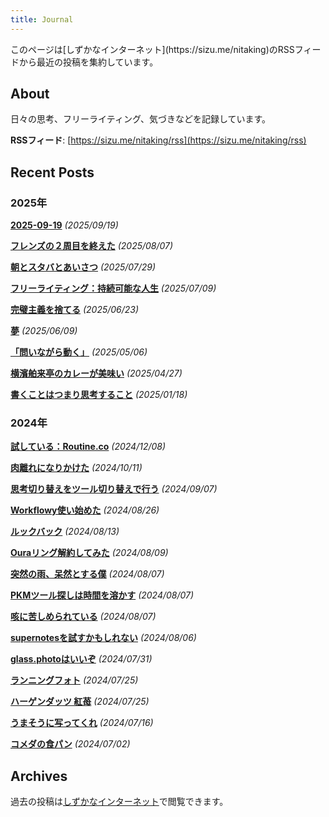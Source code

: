 ```yaml
---
title: Journal
---
```



<Callout>
このページは[しずかなインターネット](https://sizu.me/nitaking)のRSSフィードから最近の投稿を集約しています。
</Callout>

## About

日々の思考、フリーライティング、気づきなどを記録しています。

**RSSフィード**: [https://sizu.me/nitaking/rss](https://sizu.me/nitaking/rss)

## Recent Posts
### 2025年

**[2025-09-19](https://sizu.me/nitaking/posts/aiamfvib7nof)** _(2025/09/19)_

**[フレンズの２周目を終えた](https://sizu.me/nitaking/posts/9c1ro6bbvzeb)** _(2025/08/07)_

**[朝とスタバとあいさつ](https://sizu.me/nitaking/posts/fszttcbciiuw)** _(2025/07/29)_

**[フリーライティング：持続可能な人生](https://sizu.me/nitaking/posts/u33xicoo9boc)** _(2025/07/09)_

**[完璧主義を捨てる](https://sizu.me/nitaking/posts/vf4i14su1nwz)** _(2025/06/23)_

**[夢](https://sizu.me/nitaking/posts/sfmbkcrdix2e)** _(2025/06/09)_

**[「問いながら動く」](https://sizu.me/nitaking/posts/h93dto2m4fwb)** _(2025/05/06)_

**[横濱舶来亭のカレーが美味い](https://sizu.me/nitaking/posts/3tdvzvz80nv2)** _(2025/04/27)_

**[書くことはつまり思考すること](https://sizu.me/nitaking/posts/b1hd3ao84mh4)** _(2025/01/18)_


### 2024年

**[試している：Routine.co](https://sizu.me/nitaking/posts/8xud40cw32h5)** _(2024/12/08)_

**[肉離れになりかけた](https://sizu.me/nitaking/posts/7o9ort5e0e7v)** _(2024/10/11)_

**[思考切り替えをツール切り替えで行う](https://sizu.me/nitaking/posts/hrvfo13btu4h)** _(2024/09/07)_

**[Workflowy使い始めた](https://sizu.me/nitaking/posts/vmanhenwmork)** _(2024/08/26)_

**[ルックバック](https://sizu.me/nitaking/posts/dk8xsxemvzst)** _(2024/08/13)_

**[Ouraリング解約してみた](https://sizu.me/nitaking/posts/d3tw7o401w79)** _(2024/08/09)_

**[突然の雨、呆然とする僕](https://sizu.me/nitaking/posts/ir6so40f80zt)** _(2024/08/07)_

**[PKMツール探しは時間を溶かす](https://sizu.me/nitaking/posts/4ir3c4h2wk8f)** _(2024/08/07)_

**[咳に苦しめられている](https://sizu.me/nitaking/posts/ozozu3dif46d)** _(2024/08/07)_

**[supernotesを試すかもしれない](https://sizu.me/nitaking/posts/0n3a8xiu57kr)** _(2024/08/06)_

**[glass.photoはいいぞ](https://sizu.me/nitaking/posts/1mdmsxcu9hou)** _(2024/07/31)_

**[ランニングフォト](https://sizu.me/nitaking/posts/4r9f8cosb3t3)** _(2024/07/25)_

**[ハーゲンダッツ 紅苺](https://sizu.me/nitaking/posts/6wctc3o9kdrv)** _(2024/07/25)_

**[うまそうに写ってくれ](https://sizu.me/nitaking/posts/nocui7fszom9)** _(2024/07/16)_

**[コメダの食パン](https://sizu.me/nitaking/posts/wade9nebsba0)** _(2024/07/02)_

## Archives

過去の投稿は[しずかなインターネット](https://sizu.me/nitaking)で閲覧できます。


<AIEditedFooter />
